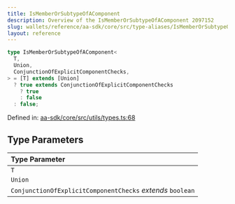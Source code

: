 ```yaml
---
title: IsMemberOrSubtypeOfAComponent
description: Overview of the IsMemberOrSubtypeOfAComponent 2097152
slug: wallets/reference/aa-sdk/core/src/type-aliases/IsMemberOrSubtypeOfAComponent
layout: reference
---
```


```ts
type IsMemberOrSubtypeOfAComponent<
  T,
  Union,
  ConjunctionOfExplicitComponentChecks,
> = [T] extends [Union]
  ? true extends ConjunctionOfExplicitComponentChecks
    ? true
    : false
  : false;
```

Defined in: [aa-sdk/core/src/utils/types.ts:68](https://github.com/alchemyplatform/aa-sdk/blob/923a52171f7246172caf350853843e6680197da9/aa-sdk/core/src/utils/types.ts#L68)

## Type Parameters

| Type Parameter                                             |
| :--------------------------------------------------------- |
| `T`                                                        |
| `Union`                                                    |
| `ConjunctionOfExplicitComponentChecks` _extends_ `boolean` |
